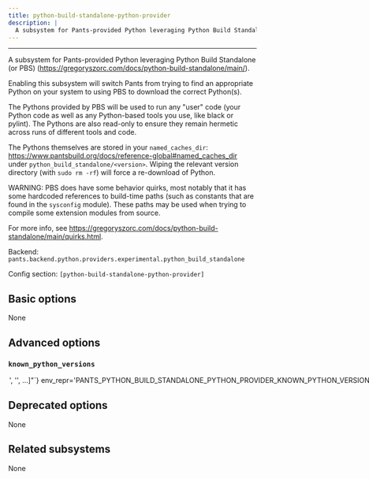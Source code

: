 ```yaml
---
title: python-build-standalone-python-provider
description: |
  A subsystem for Pants-provided Python leveraging Python Build Standalone (or PBS) (https://gregoryszorc.com/docs/python-build-standalone/main/).
---
```



---

A subsystem for Pants-provided Python leveraging Python Build Standalone (or PBS) (https://gregoryszorc.com/docs/python-build-standalone/main/).

Enabling this subsystem will switch Pants from trying to find an appropriate Python on your system to using PBS to download the correct Python(s).

The Pythons provided by PBS will be used to run any &#x22;user&#x22; code (your Python code as well as any Python-based tools you use, like black or pylint). The Pythons are also read-only to ensure they remain hermetic across runs of different tools and code.

The Pythons themselves are stored in your `named_caches_dir`: https://www.pantsbuild.org/docs/reference-global#named_caches_dir under `python_build_standalone/<version>`. Wiping the relevant version directory (with `sudo rm -rf`) will force a re-download of Python.

WARNING: PBS does have some behavior quirks, most notably that it has some hardcoded references to build-time paths (such as constants that are found in the `sysconfig` module). These paths may be used when trying to compile some extension modules from source.

For more info, see https://gregoryszorc.com/docs/python-build-standalone/main/quirks.html.

Backend: <span className="color--primary">`pants.backend.python.providers.experimental.python_build_standalone`</span>

Config section: <span className="color--primary">`[python-build-standalone-python-provider]`</span>

<span className={styles.options}>

## Basic options

None

## Advanced options

### `known_python_versions`

<Option
  cli_repr={`--python-build-standalone-python-provider-known-python-versions="['<str>', '<str>', ...]"`}
  env_repr='PANTS_PYTHON_BUILD_STANDALONE_PYTHON_PROVIDER_KNOWN_PYTHON_VERSIONS'
  toml_repr={`[python-build-standalone-python-provider]
known_python_versions = [
    '<str>',
    '<str>',
    ...,
]`}
  default_repr={`<Metadata for versions: 3.10.0, 3.10.11, 3.10.12, 3.10.13, 3.10.14, 3.10.15, 3.10.2, 3.10.3, 3.10.4, 3.10.5, 3.10.6, 3.10.7, 3.10.8, 3.10.9, 3.11.1, 3.11.10, 3.11.3, 3.11.4, 3.11.5, 3.11.6, 3.11.7, 3.11.8, 3.11.9, 3.12.0, 3.12.1, 3.12.2, 3.12.3, 3.12.4, 3.12.5, 3.12.6, 3.13.0rc2, 3.8.12, 3.8.13, 3.8.14, 3.8.15, 3.8.16, 3.8.17, 3.8.18, 3.8.19, 3.8.20, 3.9.10, 3.9.11, 3.9.12, 3.9.13, 3.9.14, 3.9.15, 3.9.16, 3.9.17, 3.9.18, 3.9.19, 3.9.20, 3.9.6, 3.9.7>`}
>

Known versions to verify downloads against.

Each element is a pipe-separated string of `version|platform|sha256|length|url`, where:

- `version` is the version string
- `platform` is one of `[linux_arm64,linux_x86_64,macos_arm64,macos_x86_64]`
- `sha256` is the 64-character hex representation of the expected sha256
  digest of the download file, as emitted by `shasum -a 256`
- `length` is the expected length of the download file in bytes, as emitted by
  `wc -c`
- `url` is the download URL to the `.tar.gz` archive

E.g., `3.1.2|macos_x86_64|6d0f18cd84b918c7b3edd0203e75569e0c7caecb1367bbbe409b44e28514f5be|42813|https://<URL>`.

Values are space-stripped, so pipes can be indented for readability if necessary.

Additionally, any versions you specify here will override the default Pants metadata for
that version.

</Option>

## Deprecated options

None

## Related subsystems

None

</span>
